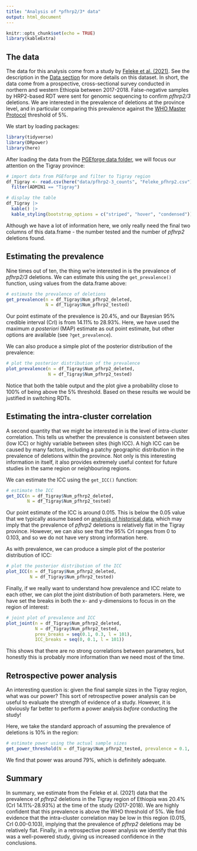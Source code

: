```yaml
---
title: "Analysis of *pfhrp2/3* data"
output: html_document
---
```


```r
knitr::opts_chunk$set(echo = TRUE)
library(kableExtra)
```

## The data

The data for this analysis come from a study by [Feleke et al. (2021)](https://doi.org/10.1038/s41564-021-00962-4). See the description in the [Data section](../../website_docs/data_description.qmd) for more details on this dataset. In short, the data come from a prospective, cross-sectional survey conducted in northern and western Ethiopia between 2017-2018. False-negative samples by HRP2-based RDT were sent for genomic sequencing to confirm *pfhrp2/3* deletions. We are interested in the prevalence of deletions at the province level, and in particular comparing this prevalence against the [WHO Master Protocol](https://iris.who.int/bitstream/handle/10665/331197/9789240002050-eng.pdf) threshold of 5%.

We start by loading packages:

```r
library(tidyverse)
library(DRpower)
library(here)
```

After loading the data from the [PGEforge data folder](https://mrc-ide.github.io/PGEforge/website_docs/data_description.html), we will focus our attention on the Tigray province:

```r
# import data from PGEforge and filter to Tigray region
df_Tigray <- read.csv(here("data/pfhrp2-3_counts", "Feleke_pfhrp2.csv")) |>
  filter(ADMIN1 == "Tigray")

# display the table
df_Tigray |>
  kable() |>
  kable_styling(bootstrap_options = c("striped", "hover", "condensed"))
```

Although we have a lot of information here, we only really need the final two columns of this data.frame - the number tested and the number of *pfhrp2* deletions found.

## Estimating the prevalence

Nine times out of ten, the thing we're interested in is the prevalence of *pfhrp2/3* deletions. We can estimate this using the `get_prevalence()` function, using values from the data.frame above:

```r
# estimate the prevalence of deletions
get_prevalence(n = df_Tigray$Num_pfhrp2_deleted,
               N = df_Tigray$Num_pfhrp2_tested)
```

Our point estimate of the prevalence is 20.4%, and our Bayesian 95% credible interval (CrI) is from 14.11% to 28.93%. Here, we have used the maximum *a posteriori* (MAP) estimate as out point estimate, but other options are available (see `?get_prevalence`).

We can also produce a simple plot of the posterior distribution of the prevalence:

```r
# plot the posterior distribution of the prevalence
plot_prevalence(n = df_Tigray$Num_pfhrp2_deleted,
                N = df_Tigray$Num_pfhrp2_tested)
```

Notice that both the table output and the plot give a probability close to 100% of being above the 5% threshold. Based on these results we would be justified in switching RDTs.

## Estimating the intra-cluster correlation

A second quantity that we might be interested in is the level of intra-cluster correlation. This tells us whether the prevalence is consistent between sites (low ICC) or highly variable between sites (high ICC). A high ICC can be caused by many factors, including a patchy geographic distribution in the prevalence of deletions within the province. Not only is this interesting information in itself, it also provides extremely useful context for future studies in the same region or neighbouring regions.

We can estimate the ICC using the `get_ICC()` function:

```r
# estimate the ICC
get_ICC(n = df_Tigray$Num_pfhrp2_deleted,
        N = df_Tigray$Num_pfhrp2_tested)
```

Our point estimate of the ICC is around 0.015. This is below the 0.05 value that we typically assume based on [analysis of historical data](https://mrc-ide.github.io/DRpower/articles/historical_analysis.html), which may imply that the prevalence of *pfhrp2* deletions is relatively flat in the Tigray province. However, we can also see that the 95% CrI ranges from 0 to 0.103, and so we do not have very strong information here.

As with prevalence, we can produce a simple plot of the posterior distribution of ICC:

```r
# plot the posterior distribution of the ICC
plot_ICC(n = df_Tigray$Num_pfhrp2_deleted,
         N = df_Tigray$Num_pfhrp2_tested)
```

Finally, if we really want to understand how prevalence and ICC relate to each other, we can plot the joint distribution of both parameters. Here, we have set the breaks in both the x- and y-dimensions to focus in on the region of interest:

```r
# joint plot of prevalence and ICC
plot_joint(n = df_Tigray$Num_pfhrp2_deleted,
           N = df_Tigray$Num_pfhrp2_tested,
           prev_breaks = seq(0.1, 0.3, l = 101),
           ICC_breaks = seq(0, 0.1, l = 101))
```

This shows that there are no strong correlations between parameters, but honestly this is probably more information than we need most of the time.

## Retrospective power analysis

An interesting question is: given the final sample sizes in the Tigray region, what was our power? This sort of retrospective power analysis can be useful to evaluate the strength of evidence of a study. However, it is obviously far better to perform a power analysis *before* conducting the study!

Here, we take the standard approach of assuming the prevalence of deletions is 10% in the region:

```r
# estimate power using the actual sample sizes
get_power_threshold(N = df_Tigray$Num_pfhrp2_tested, prevalence = 0.1, reps = 1e3)
```

We find that power was around 79%, which is definitely adequate.

## Summary

In summary, we estimate from the Feleke et al. (2021) data that the prevalence of *pfhrp2* deletions in the Tigray region of Ethiopia was 20.4% (CrI 14.11%-28.93%) at the time of the study (2017-2018). We are highly confident that this prevalence is above the WHO threshold of 5%. We find evidence that the intra-cluster correlation may be low in this region (0.015, CrI 0.00-0.103), implying that the prevalence of *pfhrp2* deletions may be relatively flat. Finally, in a retrospective power analysis we identify that this was a well-powered study, giving us increased confidence in the conclusions.
